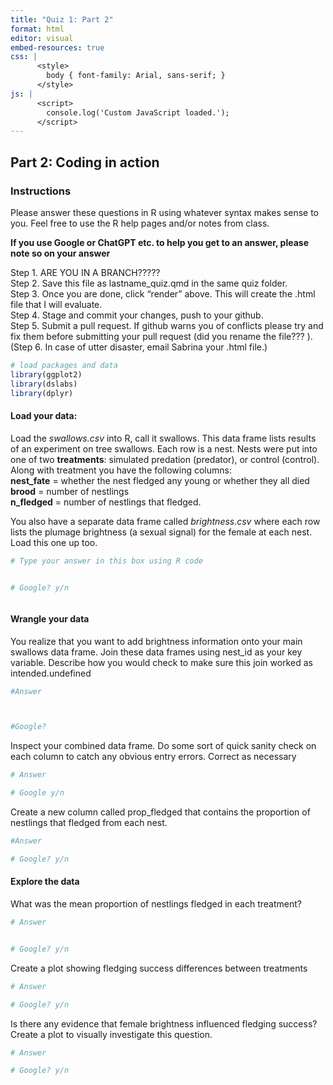 ```yaml
---
title: "Quiz 1: Part 2"
format: html
editor: visual
embed-resources: true
css: |
      <style>
        body { font-family: Arial, sans-serif; }
      </style>
js: |
      <script>
        console.log('Custom JavaScript loaded.');
      </script>
---
```


## Part 2: Coding in action

### Instructions

Please answer these questions in R using whatever syntax makes sense to you. Feel free to use the R help pages and/or notes from class.

**If you use Google or ChatGPT etc. to help you get to an answer, please note so on your answer**

Step 1. ARE YOU IN A BRANCH?????\
Step 2. Save this file as lastname_quiz.qmd in the same quiz folder.\
Step 3. Once you are done, click "render" above. This will create the .html file that I will evaluate.\
Step 4. Stage and commit your changes, push to your github.\
Step 5. Submit a pull request. If github warns you of conflicts please try and fix them before submitting your pull request (did you rename the file??? ).\
(Step 6. In case of utter disaster, email Sabrina your .html file.)

```r
# load packages and data 
library(ggplot2)
library(dslabs)
library(dplyr)
```

#### Load your data:

Load the *swallows.csv* into R, call it swallows. This data frame lists results of an experiment on tree swallows. Each row is a nest. Nests were put into one of two **treatments**: simulated predation (predator), or control (control). Along with treatment you have the following columns:\
**nest_fate** = whether the nest fledged any young or whether they all died\
**brood** = number of nestlings\
**n_fledged** = number of nestlings that fledged.

You also have a separate data frame called *brightness.csv* where each row lists the plumage brightness (a sexual signal) for the female at each nest. Load this one up too.

```r
# Type your answer in this box using R code 


# Google? y/n



```

#### Wrangle your data

You realize that you want to add brightness information onto your main swallows data frame. Join these data frames using nest_id as your key variable. Describe how you would check to make sure this join worked as intended.undefined

```r
#Answer



#Google? 


```

Inspect your combined data frame. Do some sort of quick sanity check on each column to catch any obvious entry errors. Correct as necessary

```r
# Answer

# Google y/n 
```

Create a new column called prop_fledged that contains the proportion of nestlings that fledged from each nest.

```r
#Answer

# Google? y/n

```

#### Explore the data

What was the mean proportion of nestlings fledged in each treatment?

```r
# Answer 


# Google? y/n

```

Create a plot showing fledging success differences between treatments

```r
# Answer

# Google? y/n


```

Is there any evidence that female brightness influenced fledging success? Create a plot to visually investigate this question.

```r
# Answer

# Google? y/n

```
